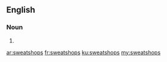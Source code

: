 ==English==

===Noun===
{{head|en|noun plural form}}

# {{plural of|sweatshop|lang=en}}

[[ar:sweatshops]]
[[fr:sweatshops]]
[[ku:sweatshops]]
[[my:sweatshops]]